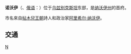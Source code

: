 {{Unreferenced|time=2020-02-23T00:33:54+00:00}}
{{Infobox Settlement
| name = 纳沃伊
| native_name  ={{lang|uz|Navoiy}}<br>{{lang|uz|Навоий}}
| other_name = {{lang|ru|Навои}}
| image_skyline ={{Photomontage
| photo1a = 
| photo2a = Город Навои, проспект Халклар Дустлиги.JPG
| photo2b = Church of St. Sergiuy Radonezhkogo in Navoi 12-02.JPG
| photo3a = Navoi Alisher Navoiy haykali.jpg
| photo3c =
| photo4a = Rabat-i Malik caravanserai 1.JPG
| photo4c = Malik sardoba 1.JPG
| size = 280
| spacing = 2
| color = transparent
| border = 0
}}
| imagesize = 
| image_caption = 
| image_flag = 
| image_shield = File:Navoiy Gerbi.png
| pushpin_map = Uzbekistan
| pushpin_label_position = bottom
| subdivision_type = 国家
| subdivision_name = {{UZB}}
| subdivision_type1 = [[乌兹别克斯坦行政区划|州]]
| subdivision_name1 = [[纳沃伊州|纳沃伊州]]
| subdivision_type2 = 
| subdivision_name2 = 
| elevation_m = 382
| elevation_ft = 
| area_total_km2 = 
| population_as_of = 2007年
| population_total = 12580000
| population_density_km2 = 
| timezone = 
| utc_offset = 
| timezone_DST = 
| utc_offset_DST = 
| latd = 40
| latm = 5
| lats = 4
| latNS = N
| longd = 65
| longm = 22
| longs = 45
| longEW = E
| website =  
}}
'''诺沃伊'''（{{lang-uz|Navoiy/Навоий}}、[[俄语|俄语]]：'''{{lang|ru|Навои}}'''）位于[[乌兹别克斯坦|乌兹别克斯坦]]东部，是[[纳沃伊州|纳沃伊州]]的首府。

市名來自[[帖木兒王朝|帖木兒王朝]]詩人和政治家[[阿里希尔·纳沃伊|阿里希尔·纳沃伊]]。

==交通==
{{Main|納沃伊國際機場}}

{{Uzbekistan-stub}}

[[Category:乌兹别克斯坦城市|N]]